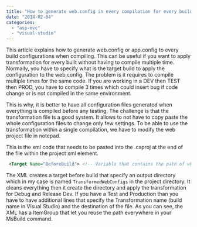```yaml
---
title: "How to generate web.config in every compilation for every build configuration"
date: "2014-02-04"
categories: 
  - "asp-mvc"
  - "visual-studio"
---
```


This article explains how to generate web.config or app.config to every build configurations when compiling. This can be useful if you want to apply transformation for every built without having to compile multiple time. Normally, you have to specify what is the target build to apply the configuration to the web.config. The problem is it requires to compile multiple times for the same code. If you are working in a DEV then TEST then PROD, you have to compile 3 times which could insert bug if code change or is not compiled in the same environment.

This is why, it is better to have all configuration files generated when everything is compiled before any testing. The challenge is that the transformation file is a good system. It allows to not have to copy paste the whole configuration files to change only few settings. To be able to use the transformation within a single compilation, we have to modify the web project file in notepad.

This is the xml code that needs to be pasted into the .csproj at the end of the file within the project xml element.


```xml
 <Target Name="BeforeBuild"> <!-- Variable that contains the path of where the configuration file will be located --> <ItemGroup> <TransformedWebConfigsDir Include="$(OutDir)..\\_TransformedWebConfigs" /> </ItemGroup> <!-- MSBuild transform the web.config into the destination folder--> <!-- Remove the temporary folder where transformation are located. This is used only after this process as run once --> <RemoveDir Directories="@(TransformedWebConfigsDir)" /> <!-- Create the transformation directory only if not existing. --> <MakeDir Directories="@(TransformedWebConfigsDir)" Condition="!Exists('@(TransformedWebConfigsDir)')" /> <!-- Transform for debug --> <TransformXml Source="Web.config" Transform="Web.Debug.config" Destination="@(TransformedWebConfigsDir)\\Web.Debug.config" StackTrace="true" /> <!-- Transform for release --> <TransformXml Source="Web.config" Transform="Web.Release.Dev.config" Destination="@(TransformedWebConfigsDir)\\Web.Release.Dev.config" StackTrace="true" /> </Target> <Target Name="BeforeClean"> <RemoveDir Directories="@(TransformedWebConfigsDir)" /> </Target> 
```


The XML creates a target before build that specify an output directory which in my case is named `TransformedWebConfigs` in the project directory. It cleans everything then it create the directory and apply the transformation for Debug and Release Dev. If you have a Test and Production than you have to have additional lines that specify the Transformation name (build name in Visual Studio) and the destination of the file. As you can see, the XML has a ItemGroup that let you reuse the path everywhere in your MsBuild command.
